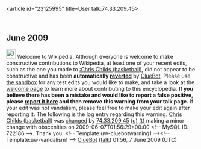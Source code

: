 <article id="23125995" title=User talk:74.33.209.45>
	<talkpage id="23125995" title="User talk:74.33.209.45">


== June 2009 ==
[[Image:Information.svg|left|25px]] Welcome to Wikipedia. Although everyone is welcome to make constructive contributions to Wikipedia, at least one of your recent edits, such as the one you made to [[:Chris Childs (basketball)]], did not appear to be constructive and has been '''automatically [[Help:Reverting|reverted]]''' by [[User:ClueBot|ClueBot]].  Please use [[Wikipedia:Sandbox|the sandbox]] for any test edits you would like to make, and take a look at the [[Wikipedia:Introduction|welcome page]] to learn more about contributing to this encyclopedia.  '''If you believe there has been a mistake and would like to report a false positive, please [[User:ClueBot/FalsePositives|report it here]] and then remove this warning from your talk page.'''  If your edit was not vandalism, please feel free to make your edit again after reporting it. The following is the log entry regarding this warning: [[Chris Childs (basketball)]] was [http://en.wikipedia.org/w/index.php?title=Chris+Childs+%28basketball%29&amp;diff=294893965&amp;oldid=286751951 changed] by [[Special:Contributions/74.33.209.45|74.33.209.45]] [[User:74.33.209.45|(u)]] [[User talk:74.33.209.45|(t)]] making a minor change with obscenities on 2009-06-07T01:56:29+00:00 &lt;!-- MySQL ID: 722186 --&gt;. Thank you. &lt;!-- Template:uw-cluebotwarning1 --&gt;&lt;!-- Template:uw-vandalism1 --&gt; [[User:ClueBot|ClueBot]] ([[User talk:ClueBot|talk]]) 01:56, 7 June 2009 (UTC)
	</talkpage>
</article>